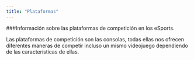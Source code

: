 ```yaml
---
title: "Plataformas"
---
```


###Información sobre las plataformas de competición en los eSports.

Las plataformas de competición son las consolas, todas ellas nos ofrecen diferentes maneras de competir incluso un mismo videojuego dependiendo de las características de ellas.